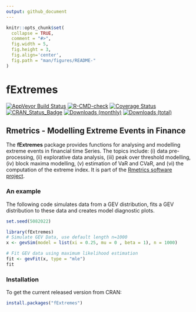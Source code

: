 ```yaml
---
output: github_document
---
```


<!-- README.md is generated from README.Rmd. Please edit that file -->

```r
knitr::opts_chunk$set(
  collapse = TRUE,
  comment = "#>",
  fig.width = 5, 
  fig.height = 3,
  fig.align='center',
  fig.path = "man/figures/README-"
)
```

# fExtremes

[![AppVeyor Build Status](https://ci.appveyor.com/api/projects/status/github/paulnorthrop/fExtremes?branch=main&svg=true)](https://ci.appveyor.com/project/paulnorthrop/fExtremes)
[![R-CMD-check](https://github.com/paulnorthrop/fExtremes/workflows/R-CMD-check/badge.svg)](https://github.com/paulnorthrop/fExtremes/actions)
[![Coverage Status](https://codecov.io/github/paulnorthrop/fExtremes/coverage.svg?branch=main)](https://codecov.io/github/paulnorthrop/fExtremes?branch=main)
[![CRAN_Status_Badge](https://www.r-pkg.org/badges/version/fExtremes)](https://cran.r-project.org/package=fExtremes)
[![Downloads (monthly)](https://cranlogs.r-pkg.org/badges/fExtremes?color=brightgreen)](https://cran.r-project.org/package=fExtremes)
[![Downloads (total)](https://cranlogs.r-pkg.org/badges/grand-total/fExtremes?color=brightgreen)](https://cran.r-project.org/package=fExtremes)

## Rmetrics - Modelling Extreme Events in Finance

The **fExtremes** package provides functions for analysing and modelling extreme events in financial time Series. The topics include: (i) data pre-processing, (ii) explorative data analysis, (iii) peak over threshold modelling, (iv) block maxima modelling, (v) estimation of VaR and CVaR, and (vi) the computation of the extreme index. It is part of the [Rmetrics software project](https://www.rmetrics.org/).

### An example

The following code simulates data from a GEV distribution, fits a GEV distribution to these data and creates model diagnostic plots.

```r
set.seed(5082022)
```

```r
library(fExtremes)
# Simulate GEV Data, use default length n=1000
x <- gevSim(model = list(xi = 0.25, mu = 0 , beta = 1), n = 1000)

# Fit GEV data using maximum likelihood estimation
fit <- gevFit(x, type = "mle") 
fit
```

### Installation

To get the current released version from CRAN:

```r
install.packages("fExtremes")
```
